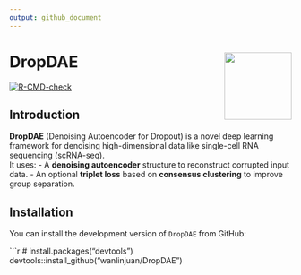 ```yaml
---
output: github_document
---
```


# DropDAE <img src="man/figures/logo.png" align="right" width="120"/>

[![R-CMD-check](https://github.com/wanlinjuan/DropDAE/actions/workflows/R-CMD-check.yaml/badge.svg)](https://github.com/wanlinjuan/DropDAE/actions)

## Introduction

**DropDAE** (Denoising Autoencoder for Dropout) is a novel deep learning framework for denoising high-dimensional data like single-cell RNA sequencing (scRNA-seq).  
It uses:
- A **denoising autoencoder** structure to reconstruct corrupted input data.
- An optional **triplet loss** based on **consensus clustering** to improve group separation.

## Installation

You can install the development version of `DropDAE` from GitHub:

```r
# install.packages("devtools")
devtools::install_github("wanlinjuan/DropDAE")
